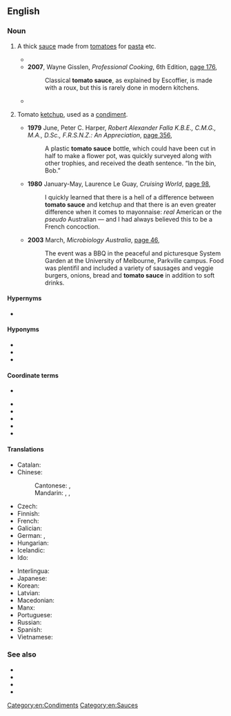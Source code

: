 ==English==
{{wikipedia}}

===Noun===
{{en-noun|-|s}}

# {{lb|en|cooking}} A thick [[sauce]] made from [[tomato]]es for [[pasta]] etc.
#* {{quote-text|year=2002|author=Steve Brill|title=The Wild Vegetarian Cookbook|page=186|url=http://books.google.com.au/books?id=UPaDYTVo44IC&pg=PA186&lpg=PA186&dq=%22tomato+sauce%22+-intitle:%22%22+-inauthor:%22%22&source=bl&ots=oWJbecd1eP&sig=9Q1gQPOZJN6iXG9oU0epQsb_HzY&hl=en&sa=X&ei=fVGGUNrOGu_vmAXZ04GADg&redir_esc=y#v=onepage&q=%22tomato%20sauce%22%20-intitle%3A%22%22%20-inauthor%3A%22%22&f=false|passage=Russian '''Tomato Sauce''' will keep, tightly covered, in the refrigerator for 10 days.}}
#* '''2007''', Wayne Gisslen, ''Professional Cooking'', 6th Edition, [http://books.google.com.au/books?id=hxcH5o9QeywC&pg=PA176&lpg=PA176&dq=%22tomato+sauce%22+-intitle:%22%22+-inauthor:%22%22&source=bl&ots=0NK0JWNwsr&sig=8eg2eRqz_7733zAl1mUDnK7Px80&hl=en&sa=X&ei=fVGGUNrOGu_vmAXZ04GADg&redir_esc=y#v=onepage&q=%22tomato%20sauce%22%20-intitle%3A%22%22%20-inauthor%3A%22%22&f=false page 176],
#*: Classical '''tomato sauce''', as explained by Escoffier, is made with a roux, but this is rarely done in modern kitchens.
#* {{quote-text|year=2007|author=Mark Bittman|title=How to Cook Everything Vegetarian: Simple Meatless Recipes for Great Food|page=445|url=http://books.google.com.au/books?id=gNAU05uZJ-MC&pg=PA445&lpg=PA445&dq=%22tomato+sauce%22+-intitle:%22%22+-inauthor:%22%22&source=bl&ots=G9s5KQGdez&sig=48cmmaW6M1de_0ZKbD8-VQS4_bs&hl=en&sa=X&ei=PzeGUIj4M-_2mAWfioCQBA&redir_esc=y#v=onepage&q=%22tomato%20sauce%22%20-intitle%3A%22%22%20-inauthor%3A%22%22&f=false|passage=But in the summer, fresh '''tomato sauce''' should be a staple; peeling the tomatoes—which is optional—is undeniably a bit of work (seeding takes only a second), but the flavor of the sauce is much better than canned, thee texture is rich and silky, and the color much prettier.}}
# {{lb|en|UK|Australia|New Zealand|South Africa|India}} Tomato [[ketchup]], used as a [[condiment]].
#* '''1979''' June, Peter C. Harper, ''Robert Alexander Falla K.B.E., C.M.G., M.A., D.Sc., F.R.S.N.Z.: An Appreciation'', [http://books.google.com.au/books?id=w50wO_SWvMEC&pg=PA356&lpg=PA356&dq=%22tomato+sauce%22+bottle+-intitle:%22%22+-inauthor:%22%22&source=bl&ots=yBiDrnJ8Ld&sig=0miLej4zIm19xrtZ7ntKwGGhneg&hl=en&sa=X&ei=u26GUNTRKciOmQXox4FA&redir_esc=y#v=onepage&q=%22tomato%20sauce%22%20bottle%20-intitle%3A%22%22%20-inauthor%3A%22%22&f=false page 356],
#*: A plastic '''tomato sauce''' bottle, which could have been cut in half to make a flower pot, was quickly surveyed along with other trophies, and received the death sentence. “In the bin, Bob.”
#* '''1980''' January-May, Laurence Le Guay, ''Cruising World'', [http://books.google.com.au/books?id=uMC_kUIYSg8C&pg=RA4-PA98&lpg=RA4-PA98&dq=%22tomato+sauce%22+australia+-intitle:%22%22+-inauthor:%22%22&source=bl&ots=8uFmo4JW2Q&sig=BVvYFqj7xwcJmJykuUU5IowlnPM&hl=en&sa=X&ei=lFeGULO8PIOkigeK8YGIBg&redir_esc=y#v=onepage&q=%22tomato%20sauce%22%20australia%20-intitle%3A%22%22%20-inauthor%3A%22%22&f=false page 98],
#*: I quickly learned that there is a hell of a difference between '''tomato sauce''' and ketchup and that there is an even greater difference when it comes to mayonnaise: ''real'' American or the ''pseudo'' Australian — and I had always believed this to be a French concoction.
#* '''2003''' March, ''Microbiology Australia'', [http://books.google.com.au/books?id=05nZwrqQKPQC&pg=PA46&lpg=PA46&dq=%22tomato+sauce%22+australia+-intitle:%22%22+-inauthor:%22%22&source=bl&ots=BYMo-QqbyM&sig=1F8zFzovLDHPYHHJLXiXQ7kaKnQ&hl=en&sa=X&ei=lFeGULO8PIOkigeK8YGIBg&redir_esc=y#v=onepage&q=%22tomato%20sauce%22%20australia%20-intitle%3A%22%22%20-inauthor%3A%22%22&f=false page 46],
#*: The event was a BBQ in the peaceful and picturesque System Garden at the University of Melbourne, Parkville campus. Food was plentifil and included a variety of sausages and veggie burgers, onions, bread and '''tomato sauce''' in addition to soft drinks.

====Hypernyms====
* {{sense|pasta sauce}} {{l|en|pasta sauce}}

====Hyponyms====
{{sense|pasta sauce}}
* {{l|en|pomodoro sauce}}
* {{l|en|marinara sauce}}
* {{l|en|arrabbiata sauce}}

====Coordinate terms====
{{sense|pasta sauce}}
* {{l|en|meat sauce}}

{{sense|tomato ketchup}}
* {{l|en|siracha}}
* {{l|en|mustard}}
* {{l|en|relish}}
* {{l|en|mayonnaise}}
* {{l|en|chili sauce}}

====Translations====
{{trans-top|pasta sauce}}
* Catalan: {{t|ca|salsa de tomàquet|f}}
* Chinese:
*: Cantonese: {{t|yue|番茄醬}}, {{t|yue|番茄酱|tr=faan1 ke4-2 zoeng3}}
*: Mandarin: {{t+|cmn|番茄醬|sc=Hani}}, {{t+|cmn|番茄酱|tr=fānqiéjiàng|sc=Hani}}, {{t|cmn|番茄沙司|tr=fānqié shāsī|sc=Hani}}
* Czech: {{t|cs|rajská omáčka|f}}
* Finnish: {{t|fi|tomaattikastike}}
* French: {{t+|fr|sauce tomate|f}}
* Galician: {{t+|gl|salsa de tomate|f}}
* German: {{t+|de|Tomatensauce|f}}, {{t+|de|Tomatensoße|f}}
* Hungarian: {{t+|hu|paradicsomszósz}}
* Icelandic: {{t+|is|tómatsósa|f}}
* Ido: {{t+|io|tomatosauco}}
{{trans-mid}}
* Interlingua: {{t|ia|sauce de tomate}}
* Japanese: {{t|ja|トマトソース|tr=tomato sōsu|sc=Jpan}}
* Korean: {{t|ko|토마토 소스|sc=Kore}}
* Latvian: {{t|lv|tomātu mērce|f}}
* Macedonian: {{t|mk|до́матен сос|m}}
* Manx: {{t|gv|soolagh traase|m}}
* Portuguese: {{t|pt|molho de tomate|m}}
* Russian: {{t|ru|тома́тный со́ус|m}}
* Spanish: {{t+|es|salsa de tomate|f}}
* Vietnamese: {{t|vi|nước xốt cà chua}}
{{trans-bottom}}

{{trans-see|ketchup}}

===See also===
* {{l|en|catsup}}
* {{l|en|ketchup}}
* {{l|en|red sauce}}
* {{l|en|red gravy}}

[[Category:en:Condiments]]
[[Category:en:Sauces]]
